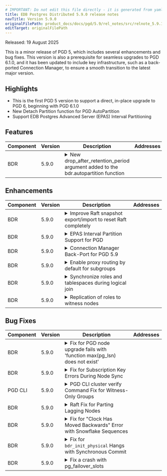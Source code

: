 ```yaml
---
# IMPORTANT: Do not edit this file directly - it is generated from yaml source.
title: EDB Postgres Distributed 5.9.0 release notes
navTitle: Version 5.9.0
originalFilePath: product_docs/docs/pgd/5.9/rel_notes/src/relnote_5.9.1.yml
editTarget: originalFilePath
---
```


Released: 19 August 2025

This is a minor release of PGD 5, which includes several enhancements and bug fixes. This version is also a prerequisite for seamless upgrades to PGD 6.1.0, and it has been updated to include key infrastructure, such as a back-ported Connection Manager, to ensure a smooth transition to the latest major version.

## Highlights

- This is the first PGD 5 version to support a direct, in-place upgrade to PGD 6, beginning with PGD 6.1.0
- New Detach Partition function for PGD AutoPartition
- Support EDB Postgres Advanced Server (EPAS) Interval Partitioning

## Features

<table class="table w-100"><thead><tr><th>Component</th><th>Version</th><th>Description</th><th width="10%">Addresses</th></tr></thead><tbody>
<tr><td>BDR</td><td>5.9.0</td><td><details><summary>New drop_after_retention_period argument added to the bdr.autopartition function</summary><hr/><p>bdr.autopartition() now takes an additional boolean argument drop_after_retention_period which can be set to false if the user does not want the partition to be dropped, but only detached.</p>
</details></td><td></td></tr>
</tbody></table>


## Enhancements

<table class="table w-100"><thead><tr><th>Component</th><th>Version</th><th>Description</th><th width="10%">Addresses</th></tr></thead><tbody>
<tr><td>BDR</td><td>5.9.0</td><td><details><summary>Improve Raft snapshot export/import to reset Raft completely</summary><hr/><p>We've made improvements to how our Raft consensus mechanism handles snapshots. This ensures that in the rare event of a data consistency issue, restoring a snapshot will now fully reset the system's state, allowing operations to resume smoothly from a consistent starting point.</p>
</details></td><td></td></tr>
<tr><td>BDR</td><td>5.9.0</td><td><details><summary>EPAS Interval Partition Support for PGD</summary><hr/><p>A new enhancement allows partitions created by EDB Postgres Advanced Server (EPAS) AutoPartition to work correctly within a multi-node PGD environment. This fix ensures partitions are created consistently on each node and are visible across all nodes.</p>
</details></td><td></td></tr>
<tr><td>BDR</td><td>5.9.0</td><td><details><summary>Connection Manager Back-Port for PGD 5.9</summary><hr/><p>To streamline the upgrade process, the Connection Manager has been back-ported to PGD 5.9 as an optional feature that's disabled by default. This change allows for seamless upgrades to PGD 6 by having the necessary infrastructure in place. It also gives you the opportunity to test the Connection Manager in non-production environments before a full production upgrade.</p>
</details></td><td></td></tr>
<tr><td>BDR</td><td>5.9.0</td><td><details><summary>Enable proxy routing by default for subgroups</summary><hr/><p>Subgroups have proxy routing enabled by default from 5.9.0 however it doesn't impact the existing behavior of subgroups and how to connect to the nodes without proxy.</p>
</details></td><td></td></tr>
<tr><td>BDR</td><td>5.9.0</td><td><details><summary>Synchronize roles and tablespaces during logical join</summary><hr/><p>Roles and tablespaces are now synchronized before the schema is restored from the join source node.
If there are already existing roles or tablespaces (or EPAS profiles), they will be updated to have
the same settings, passwords etc. as the ones from the join source node.
System roles (i.e. the ones created by initdb) are not synchronized.</p>
</details></td><td></td></tr>
<tr><td>BDR</td><td>5.9.0</td><td><details><summary>Replication of roles to witness nodes</summary><hr/><p>Roles are now replicated to witness nodes at node join. Roles also get replicated to witness nodes during normal operation of the cluster.</p>
</details></td><td></td></tr>
</tbody></table>


## Bug Fixes

<table class="table w-100"><thead><tr><th>Component</th><th>Version</th><th>Description</th><th width="10%">Addresses</th></tr></thead><tbody>
<tr><td>BDR</td><td>5.9.0</td><td><details><summary>Fix for PGD node upgrade fails with 'function max(pg_lsn) does not exist'</summary><hr/><p>We've resolved a bug that could cause a PGD node upgrade to fail with the error 'function max(pg_lsn) does not exist'.</p>
</details></td><td></td></tr>
<tr><td>BDR</td><td>5.9.0</td><td><details><summary>Fix for Subscription Key Errors During Node Sync</summary><hr/><p>A fix has been implemented to resolve an issue that caused duplicate key value violates unique constraint &quot;subscription_pkey&quot; errors during node resynchronization. To ensure unique names and prevent manager crashes, subscription names now include the source node name, which provides a more robust and reliable resynchronization process.</p>
</details></td><td></td></tr>
<tr><td>PGD CLI</td><td>5.9.0</td><td><details><summary>PGD CLI cluster verify Command Fix for Witness-Only Groups</summary><hr/><p>The pgd cluster verify command no longer displays a warning for witness-only groups that do not contain data nodes. This resolves an issue where the command incorrectly flagged these groups, ensuring that the verification output is now accurate for all cluster types.</p>
</details></td><td></td></tr>
<tr><td>BDR</td><td>5.9.0</td><td><details><summary>Raft Fix for Parting Lagging Nodes</summary><hr/><p>Raft no longer fails to recover after a heavily-lagging node that was previously a leader is parted from the cluster. This fixes a bug where the Raft leader could crash with a &quot;BDR node XXX not found&quot; error, which previously required a manual, forceful reset of the Raft state. Now, Raft correctly handles this scenario and recovers automatically, ensuring cluster stability.</p>
</details></td><td></td></tr>
<tr><td>BDR</td><td>5.9.0</td><td><details><summary>Fix for &quot;Clock Has Moved Backwards&quot; Error with Snowflake Sequences</summary><hr/><p>A race condition has been fixed that could cause a &quot;clock has moved backwards&quot; error when using Snowflake sequences, even when the system clock was functioning correctly. This fix ensures the sequence correctly handles concurrent access, preventing this error and improving the reliability of Snowflake sequence generation.</p>
</details></td><td></td></tr>
<tr><td>BDR</td><td>5.9.0</td><td><details><summary>Fix for <code>bdr_init_physical</code> Hangs with Synchronous Commit</summary><hr/><p>A bug has been fixed that could cause <code>bdr_init_physical</code> to hang when the upstream node had a synchronous commit scope. This issue, which prevented a new node from completing physical initialization, was caused by a specific interaction with synchronous commit settings. The fix ensures that <code>bdr_init_physical</code> now works reliably in all configurations, even before the new node joins the group and is considered for synchronous commits.</p>
</details></td><td></td></tr>
<tr><td>BDR</td><td>5.9.0</td><td><details><summary>Fix a crash with pg_failover_slots</summary><hr/><p>Ensure that CDC hooks are no-op when recovery is in progress or the backend is not connected to a database. This can definitely happen if <code>pg_failover_slots</code> is active.</p>
</details></td><td></td></tr>
</tbody></table>


